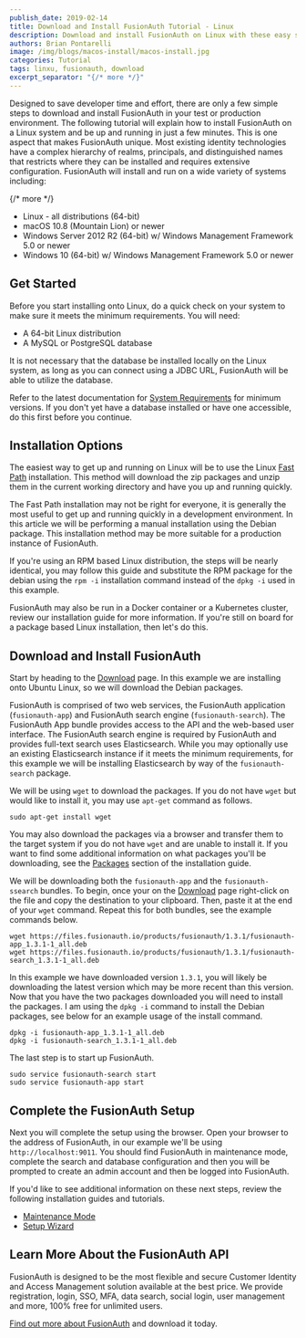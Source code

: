 ```yaml
---
publish_date: 2019-02-14 
title: Download and Install FusionAuth Tutorial - Linux
description: Download and install FusionAuth on Linux with these easy steps.
authors: Brian Pontarelli
image: /img/blogs/macos-install/macos-install.jpg
categories: Tutorial
tags: linxu, fusionauth, download
excerpt_separator: "{/* more */}"
---
```


Designed to save developer time and effort, there are only a few simple steps to download and install FusionAuth in your test or production environment. The following tutorial will explain how to install FusionAuth on a Linux system and be up and running in just a few minutes. This is one aspect that makes FusionAuth unique. Most existing identity technologies have a complex hierarchy of realms, principals, and distinguished names that restricts where they can be installed and requires extensive configuration. FusionAuth will install and run on a wide variety of systems including:

{/* more */}

- Linux - all distributions (64-bit)
- macOS 10.8 (Mountain Lion) or newer
- Windows Server 2012 R2 (64-bit) w/ Windows Management Framework 5.0 or newer
- Windows 10 (64-bit) w/ Windows Management Framework 5.0 or newer

## Get Started

Before you start installing onto Linux, do a quick check on your system to make sure it meets the minimum requirements. You will need:

- A 64-bit Linux distribution
- A MySQL or PostgreSQL database

It is not necessary that the database be installed locally on the Linux system, as long as you can connect using a JDBC URL, FusionAuth will be able to utilize the database.

Refer to the latest documentation for [System Requirements](/docs/v1/tech/installation-guide/system-requirements "Visit FusionAuth System Requirements") for minimum versions. If you don't yet have a database installed or have one accessible, do this first before you continue.

## Installation Options

The easiest way to get up and running on Linux will be to use the Linux [Fast Path](/docs/v1/tech/installation-guide/fast-path "Fast Path") installation. This method will download the zip packages and unzip them in the current working directory and have you up and running quickly.

The Fast Path installation may not be right for everyone, it is generally the most useful to get up and running quickly in a development environment. In this article we will be performing a manual installation using the Debian package. This installation method may be more suitable for a production instance of FusionAuth.

If you're using an RPM based Linux distribution, the steps will be nearly identical, you may follow this guide and substitute the RPM package for the debian using the `rpm -i` installation command instead of the `dpkg -i` used in this example.

FusionAuth may also be run in a Docker container or a Kubernetes cluster, review our installation guide for more information. If you're still on board for a package based Linux installation, then let's do this.

## Download and Install FusionAuth

Start by heading to the [Download](/download) page. In this example we are installing onto Ubuntu Linux, so we will download the Debian packages.

FusionAuth is comprised of two web services, the FusionAuth application (`fusionauth-app`) and FusionAuth search engine (`fusionauth-search`). The FusionAuth App bundle provides access to the API and the web-based user interface. The FusionAuth search engine is required by FusionAuth and provides full-text search uses Elasticsearch. While you may optionally use an existing Elasticsearch instance if it meets the minimum requirements, for this example  we will be installing Elasticsearch by way of the `fusionauth-search` package.

We will be using `wget` to download the packages. If you do not have `wget` but would like to install it, you may use `apt-get` command as follows.

```
sudo apt-get install wget
```

You may also download the packages via a browser and transfer them to the target system if you do not have `wget` and are unable to install it. If you want to find some additional information on what packages you'll be downloading, see the [Packages](/docs/v1/tech/installation-guide/packages) section of the installation guide.

We will be downloading both the `fusionauth-app` and the `fusionauth-ssearch` bundles. To begin, once your on the  [Download](/download) page right-click on the file and copy the destination to your clipboard. Then, paste it at the end of your `wget` command. Repeat this for both bundles, see the example commands below.

```
wget https://files.fusionauth.io/products/fusionauth/1.3.1/fusionauth-app_1.3.1-1_all.deb
wget https://files.fusionauth.io/products/fusionauth/1.3.1/fusionauth-search_1.3.1-1_all.deb
```

In this example we have downloaded version `1.3.1`, you will likely be downloading the latest version which may be more recent than this version. Now that you have the two packages downloaded you will need to install the packages. I am using the `dpkg -i` command to install the Debian packages, see below for an example usage of the install command.

```
dpkg -i fusionauth-app_1.3.1-1_all.deb
dpkg -i fusionauth-search_1.3.1-1_all.deb
```

The last step is to start up FusionAuth.

```
sudo service fusionauth-search start
sudo service fusionauth-app start
```

## Complete the FusionAuth Setup

Next you will complete the setup using the browser. Open your browser to the address of FusionAuth, in our example we'll be using `http://localhost:9011`. You should find FusionAuth in maintenance mode, complete the search and database configuration and then you will be prompted to create an admin account and then be logged into FusionAuth.

If you'd like to see additional information on these next steps, review the following installation guides and tutorials.

- [Maintenance Mode](/docs/v1/tech/installation-guide/fusionauth-app#maintenance-mode)
- [Setup Wizard](/docs/v1/tech/tutorials/setup-wizard)

## Learn More About the FusionAuth API

FusionAuth is designed to be the most flexible and secure Customer Identity and Access Management solution available at the best price. We provide registration, login, SSO, MFA, data search, social login, user management and more, 100% free for unlimited users.

[Find out more about FusionAuth](https://fusionauth.io/ "FusionAuth Home") and download it today.
